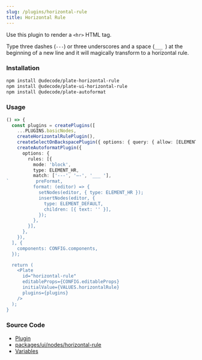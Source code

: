 ```yaml
---
slug: /plugins/horizontal-rule
title: Horizontal Rule
---
```


Use this plugin to render a `<hr>` HTML tag.

Type three dashes (`---`) or three underscores and a space (`___ `) at the beginning of a new line and it will magically transform to a horizontal rule.

### Installation

```bash npm2yarn
npm install @udecode/plate-horizontal-rule
npm install @udecode/plate-ui-horizontal-rule
npm install @udecode/plate-autoformat
```

### Usage

```ts live
() => {
  const plugins = createPlugins([
    ...PLUGINS.basicNodes,
    createHorizontalRulePlugin(),
    createSelectOnBackspacePlugin({ options: { query: { allow: [ELEMENT_HR] }}}),
    createAutoformatPlugin({
      options: {
        rules: [{
          mode: 'block',
          type: ELEMENT_HR,
          match: ['---', '—-', '___ '],
`          preFormat,
          format: (editor) => {
            setNodes(editor, { type: ELEMENT_HR });
            insertNodes(editor, {
              type: ELEMENT_DEFAULT,
              children: [{ text: '' }],
            });
          },
        }],
      },
    }),
  ], {
    components: CONFIG.components,
  });

  return (
    <Plate
      id="horizontal-rule"
      editableProps={CONFIG.editableProps}
      initialValue={VALUES.horizontalRule}
      plugins={plugins}
    />
  );
}
```

### Source Code

- [Plugin](https://github.com/udecode/plate/blob/main/packages/nodes/horizontal-rule/src/createHorizontalRulePlugin.ts)
- [packages/ui/nodes/horizontal-rule](https://github.com/udecode/plate/tree/main/packages/ui/nodes/horizontal-rule/src)
- [Variables](https://github.com/udecode/plate/blob/main/examples/docusaurus/src/live/live.tsx)

